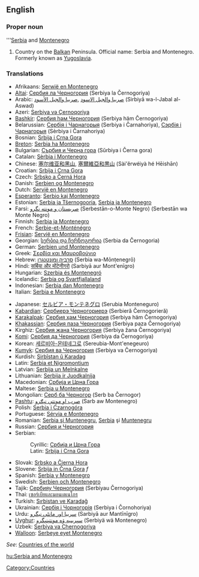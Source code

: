==English==
===Proper noun===
'''[[Serbia]] and [[Montenegro]]

# Country on the [[Balkan]] Peninsula. Official name: Serbia and Montenegro.  Formerly known as [[Yugoslavia]].

===Translations===
{{top}}
*Afrikaans: [[Serwië en Montenegro]]
*[[Altai]]: [[Сербия ла Черногория]] (Serbiya la Černogoriya)
*Arabic: [[صربيا والجبل الاسود]] ,[[صربيا والجبل الأسود]] (Sirbiyā wa-l-Jabal al-Aswad)
*Azeri: [[Serbiya və Çernoqoriya]]
*[[Bashkir]]: [[Сербия һәм Черногория]] (Serbiya häm Černogoriya)
*Belarussian: [[Сербія і Чарнагорыя]] (Serbiya i Čarnahoriya), [[Сэрбія і Чарнагорыя]] (Sèrbiya i Čarnahoriya)
*Bosnian: [[Srbija i Crna Gora]] {{f}}
*[[Breton]]: [[Serbia ha Montenegro]]
*Bulgarian: [[Сърбия и Черна гора]] (Sŭrbiya i Černa gora)
*Catalan: [[Sèrbia i Montenegro]]
*Chinese: [[塞尔维亚和黑山]], [[塞爾維亞和黒山]] (Sài'ěrwéiyà hé Hēishān)
*Croatian: [[Srbija i Crna Gora]] {{f}}
*Czech: [[Srbsko a Černá Hora]]
*Danish: [[Serbien og Montenegro]]
*Dutch: [[Servië en Montenegro]]
*[[Esperanto]]: [[Serbio kaj Montenegro]]
*Estonian: [[Serbia ja Tšernogooria]], [[Serbia ja Montenegro]]
*Farsi: [[صربستان و مونته نگرو]] (Serbestān-o-Monte Negro) (Serbestān wa Monte Negro)
*Finnish: [[Serbia ja Montenegro]]
*French: [[Serbie-et-Monténégro]]
*[[Frisian]]: [[Servië en Montenegro]]
*Georgian: [[სერბია და ჩერნოგორია]] (Serbia da Černogoria)
*German: [[Serbien und Montenegro]]
*Greek: [[Σερβία και Μαυροβούνιο]]
*Hebrew: [[סרביה ומונטנגרו]] (Serbia wa-Mōnṭenegrō)
*Hindi: [[सर्बिया और मोंटेनीगरो]] (Sarbiyā aur Mont'enīgro)
*Hungarian: [[Szerbia és Montenegró]]
*Icelandic: [[Serbía og Svartfjallaland]]
*Indonesian: [[Serbia dan Montenegro]]
*Italian: [[Serbia e Montenegro]]
{{mid}}
*Japanese: [[セルビア・モンテネグロ]] (Serubia Monteneguro)
*[[Kabardian]]: [[Сербиерэ Черногориерэ]] (Serbieră Černogorieră)
*[[Karakalpak]]: [[Сербия ҳәм Черногория]] (Serbiya häm Černogoriya)
*[[Khakassian]]: [[Сербия паза Черногория]] (Serbiya paza Černogoriya)
*Kirghiz: [[Сербия жана Черногория]] (Serbiya žana Černogoriya)
*[[Komi]]: [[Сербия да Черногория]] (Serbiya da Čеrnogoriya)
*Korean: [[세르비아-몬테네그로]] (Sereubia-Mont'enegeuro)
*[[Kumyk]]: [[Сербия ва Черногория]] (Serbiya va Černogoriya)
*Kurdish: [[Sirbîstan û Karadag]]
*Latin: [[Serbia et Nigromontium]]
*Latvian: [[Serbija un Melnkalne]]
*Lithuanian: [[Serbija ir Juodkalnija]]
*Macedonian: [[Србија и Црна Гора]]
*Maltese: [[Serbja u Montenegro]]
*Mongolian: [[Серб ба Черногор]] (Serb ba Černogor)
*[[Pashtu]]: [[صرب او مونتې نېګرو]] (Sarb aw Montenegro)
*Polish: [[Serbia i Czarnogóra]]
*Portuguese: [[Sérvia e Montenegro]]
*Romanian: [[Serbia şi Muntenegru]], [[Serbia]] şi [[Muntenegru]]
*Russian: [[Сербия и Черногория]]
*Serbian:
*:Cyrillic: [[Србија и Црна Гора]] {{f}}
*:Latin: [[Srbija i Crna Gora]] {{f}}
*Slovak: [[Srbsko a Čierna Hora]]
*Slovene: [[Srbija in Črna Gora]] ''f''
*Spanish: [[Serbia y Montenegro]]
*Swedish: [[Serbien och Montenegro]]
*Tajik: [[Сербияу Черногория]] (Serbiyau Černogoriya)
*Thai: [[เซอร์เบียและมอนเตเนโกร]]
*Turkish: [[Sırbistan ve Karadağ]]
*Ukrainian: [[Сербія і Чорногорія]] (Serbiya i Čornohoriya)
*Urdu: [[سربیا اور مانٹی نیگرو]] (Sarbiyā aur Mantīnīgro)
*[[Uyghur]]: [[ﺳﯧﺮﺑﯩﻴﻪ ﯞﻩ ﻣﻮﻧﺘﯧﻨﯧﮕﺮﻭ]] (Serbiyä wä Montenegro)
*Uzbek: [[Serbiya va Chernogoriya]]
*[[Walloon]]: [[Serbeye eyet Montenegro]]
{{bottom}}

''See'': [[Countries of the world]]

[[Category:Countries]]

[[hu:Serbia and Montenegro]]